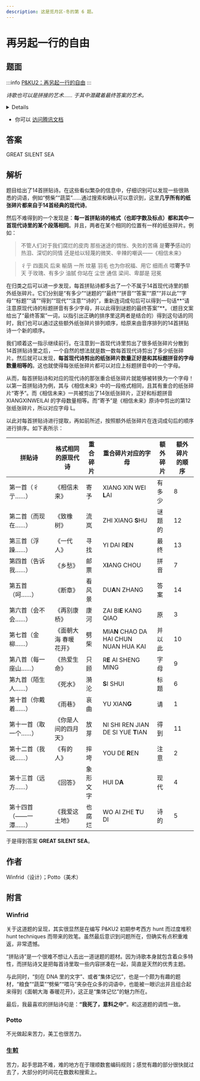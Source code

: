 ```yaml
---
description: 这是觅月区·冬的第 6 题。
---
```


# 再另起一行的自由

## 题面

:::info
[P\&KU2：再另起一行的自由](https://pnku2.pkupuzzle.art/#/game/miyue/winter_05)
:::

_诗歌也可以是拼接的艺术……_
_于其中潜藏着最终答案的艺术。_

<details>

    <summary>点此查看所有拼贴诗</summary>

    ![](./06-zai-ling-qi-yi-hang-de-zi-you.assets/image_1.webp)

    ![](./06-zai-ling-qi-yi-hang-de-zi-you.assets/image_2.webp)

    ![](./06-zai-ling-qi-yi-hang-de-zi-you.assets/image_3.webp)

    ![](./06-zai-ling-qi-yi-hang-de-zi-you.assets/image_4.webp)

    ![](./06-zai-ling-qi-yi-hang-de-zi-you.assets/image_5.webp)

    ![](./06-zai-ling-qi-yi-hang-de-zi-you.assets/image_6.webp)

    ![](./06-zai-ling-qi-yi-hang-de-zi-you.assets/image_7.webp)

    ![](./06-zai-ling-qi-yi-hang-de-zi-you.assets/image_8.webp)

    ![](./06-zai-ling-qi-yi-hang-de-zi-you.assets/image_9.webp)

    ![](./06-zai-ling-qi-yi-hang-de-zi-you.assets/image_10.webp)

    ![](./06-zai-ling-qi-yi-hang-de-zi-you.assets/image_11.webp)

    ![](./06-zai-ling-qi-yi-hang-de-zi-you.assets/image_12.webp)

    ![](./06-zai-ling-qi-yi-hang-de-zi-you.assets/image_13.webp)

    ![](./06-zai-ling-qi-yi-hang-de-zi-you.assets/image_14.webp)

</details>

- 你可以 [访问腾讯文档](https://docs.qq.com/doc/DZUdja0xxc1FZbkF5)

## 答案

GREAT SILENT SEA

## 解析

题目给出了14首拼贴诗。在这些看似繁杂的信息中，仔细识别可以发现一些很熟悉的词语，例如“劈柴”“蔬菜”……通过搜索和确认可以意识到，这里**几乎所有的纸张碎片都来自于14首经典的现代诗**。

然后不难得到的一个发现是：**每一首拼贴诗的格式（也即字数及标点）都和其中一首现代诗里的某个段落相同**。并且，两者在某个相同的位置有一样的纸张碎片。例如：

> 不管人们对于我们腐烂的皮肉 那些迷途的惆怅、失败的苦痛 是**寄予**感动的热泪、深切的同情 还是给以轻蔑的微笑、辛辣的嘲讽——《相信未来》

> 彳亍 四面风 后来 榆荫 一所 坟墓 羽毛 也为你祝福、用它 细雨点 喂**寄予**早天 于玫瑰、有多少 油腻 你站在 尘世 通信 梁间、卑鄙是 冠冕

在归类之后可以进一步发现，每首拼贴诗都多出了一个不属于14首现代诗里的额外纸张碎片。它们分别是“有多少”“谜题的”“最终”“拼音”“答案”“原”“并以此”“字母”“标题”“请”“得到”“现代”“注意”“诗的”，重新连词成句后可以得到一句话**“请注意原现代诗的标题拼音有多少字母，并以此得到谜题的最终答案”**。（题目文案给出了“最终答案”一词，以指引出正确的排序里这两者是结合的）得到这句话的同时，我们也可以通过这些额外纸张碎片排列顺序，给原来由音序排列的14首拼贴诗一个新的顺序。

我们顺着这一指示继续前行。在注意到一首现代诗里剪出了很多纸张碎片分散到14首拼贴诗里之后，一个自然的想法就是数一数每首现代诗剪出了多少纸张碎片。然后就可以发现，**每首现代诗剪出的纸张碎片数量正好是和其标题拼音的字母数量相等的**。这也就使得每张纸张碎片都可以对应上标题拼音中的一个字母。

从而，每首拼贴诗和对应的现代诗的那张重合纸张碎片就能够被转换为一个字母！以第一首拼贴诗为例，其与《相信未来》中的一段格式相同，且其有重合的纸张碎片“寄予”。而《相信未来》一共被剪出了14张纸张碎片，正好和标题拼音 XIANGXINWEILAI 的字母数量相等。而“寄予”是《相信未来》原诗中剪出的第12张纸张碎片，所以对应字母 L。

以此对每首拼贴诗进行提取，再如前所述，按照额外纸张碎片在连词成句后的顺序进行排序。如下表所示：

| 拼贴诗               | 格式相同的原现代诗    | 重合碎片 | 重合碎片对应的字母                     | 额外碎片 | 额外碎片的顺序 |
| -------------------- | --------------------- | -------- | -------------------------------------- | -------- | -------------- |
| 第一首（彳亍……）     | 《相信未来》          | 寄予     | XIANG XIN WEI **L**AI                  | 有多少   | 8              |
| 第二首（而现在……）   | 《致橡树》            | 流岚     | ZHI XIANG **S**HU                      | 谜题的   | 12             |
| 第三首（浮躁……）     | 《一代人》            | 寻找     | YI DAI R**E**N                         | 最终     | 13             |
| 第四首（告诉我……）   | 《乡愁》              | 邮票     | X**I**ANG CHOU                         | 拼音     | 7              |
| 第五首（呵……）       | 《断章》              | 看风景   | DU**A**N ZHANG                         | 答案     | 14             |
| 第六首（会不会……）   | 《再别康桥》          | 康河     | ZAI BI**E** KANG QIAO                  | 原       | 3              |
| 第七首（金柳……）     | 《面朝大海 春暖花开》 | 劈柴     | MIA**N** CHAO DA HAI CHUN NUAN HUA KAI | 并以此   | 10             |
| 第八首（每一座山……） | 《热爱生命》          | 只顾     | R**E** AI SHENG MING                   | 字母     | 9              |
| 第九首（陌生人……）   | 《死水》              | 漪沦     | **S**I SHUI                            | 标题     | 6              |
| 第十首（你戴着……）   | 《雨巷》              | 哀曲     | YU XIAN**G**                           | 请       | 1              |
| 第十一首（取一个……） | 《你是人间的四月天》  | 放芽     | NI SHI REN JIAN DE SI YUE **T**IAN     | 得到     | 11             |
| 第十二首（我说……）   | 《有的人》            | 摔垮     | YOU DE **R**EN                         | 注意     | 2              |
| 第十三首（远方……）   | 《回答》              | 象形文字 | HUI D**A**                             | 现代     | 4              |
| 第十四首（——一潭……） | 《我爱这土地》        | 也腐烂   | WO AI ZHE **T**U DI                    | 诗的     | 5              |

于是得到答案 **GREAT SILENT SEA**。

## 作者

Winfrid（设计）；Potto（美术）

## 附言

### Winfrid

关于这道题的呈现，其实很显然是在编写 P\&KU2 初期参考西方 hunt 而过度堆积 hunt techniques 而带来的败笔。虽然最后意识到问题所在，但确实有点积重难返，非常遗憾。

“拼贴诗”是一个很难不想让人去出一道谜题的题材。因为诗歌本身就包含着众多特性，而拼贴诗又是把每首诗里取一些内容拼凑在一起，简直是天然的优秀主题。

与此同时，“刻在 DNA 里的文字”、或者“集体记忆”，也是一个颇为有趣的题材，“粮食”“蔬菜”“劈柴”“喂马”夹杂在众多的词语中，也能被一眼识出并且组合起来得到《面朝大海 春暖花开》，这正是“集体记忆”的魅力所在。

最后，我最喜欢的拼贴诗句是：**“我死了，意料之中”**。和这道题的调性一致。

### Potto

不光做起来苦力，美工也很苦力。

### 生煎

苦力，起手思路不难，难的地方在于理顺数套编码规则；感觉有趣的部分很快就过去了，大部分的时间花在数数和搜索上。
